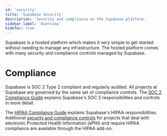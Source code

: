 ```yaml
---
id: 'security'
title: 'Supabase Security'
description: 'Security and compliance on the Supabase platform.'
sidebar_label: 'Overview'
hideToc: true
---
```


Supabase is a hosted platform which makes it very simple to get started without needing to manage any infrastructure. The hosted platform comes with many security and compliance controls managed by Supabase.

# Compliance

Supabase is SOC 2 Type 2 compliant and regularly audited. All projects at Supabase are governed by the same set of compliance controls.
The [SOC 2 Compliance Guide](/docs/guides/security/soc-2-compliance) explains Supabase's SOC 2 responsibilities and controls in more detail.

The [HIPAA Compliance Guide](/docs/guides/security/hipaa-compliance) explains Supabase's HIPAA responsibilities. Additional [security and compliance controls](/docs/guides/deployment/shared-responsibility-model#managing-healthcare-data) for projects that deal with electronic Protected Health Information (ePHI) and require HIPAA compliance are available through the HIPAA add-on.
